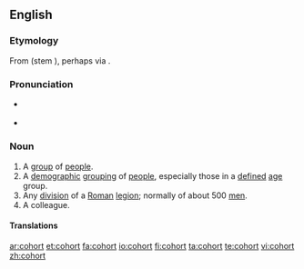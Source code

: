==English==
{{wikipedia}}

===Etymology===
From {{L.}} {{term|cohors|lang=la}} (stem {{term|cohort-|lang=la}}), perhaps via {{OF.}} {{term|cohorte|lang=fro}}.

===Pronunciation===
* {{IPA|/ˈkoʊ̯.hɔɹt/}} {{a|US}}
* {{IPA|/'kəʊ.hʊə(ɹ)t/}} {{a|UK}}

===Noun===
{{en-noun}}

# A [[group]] of [[people]].
# A [[demographic]] [[grouping]] of [[people]], especially those in a [[defined]] [[age]] group.
# Any [[division]] of a [[Roman]] [[legion]]; normally of about 500 [[men]].
# A colleague.

{{rfex}}

====Translations====
{{trans-top|group of people}}
{{trans-mid}}
{{trans-bottom}}

{{trans-top|demographic grouping of people}}
{{trans-mid}}
{{trans-bottom}}

{{trans-top|division of Roman legion}}

{{trans-mid}}
{{trans-bottom}}

[[ar:cohort]]
[[et:cohort]]
[[fa:cohort]]
[[io:cohort]]
[[fi:cohort]]
[[ta:cohort]]
[[te:cohort]]
[[vi:cohort]]
[[zh:cohort]]
